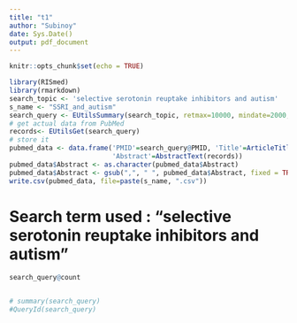 ```yaml
---
title: "t1"
author: "Subinoy"
date: Sys.Date()
output: pdf_document
---
```




```r
knitr::opts_chunk$set(echo = TRUE)
```



```r

library(RISmed)
library(rmarkdown)
search_topic <- 'selective serotonin reuptake inhibitors and autism'
s_name <- "SSRI_and_autism"
search_query <- EUtilsSummary(search_topic, retmax=10000, mindate=2000,maxdate=2017)
# get actual data from PubMed
records<- EUtilsGet(search_query)
# store it
pubmed_data <- data.frame('PMID'=search_query@PMID, 'Title'=ArticleTitle(records),
                          'Abstract'=AbstractText(records))
pubmed_data$Abstract <- as.character(pubmed_data$Abstract)
pubmed_data$Abstract <- gsub(",", " ", pubmed_data$Abstract, fixed = TRUE)
write.csv(pubmed_data, file=paste(s_name, ".csv"))
```

# Search term used : "selective serotonin reuptake inhibitors and autism"
```r
search_query@count


# summary(search_query)
#QueryId(search_query)
```
